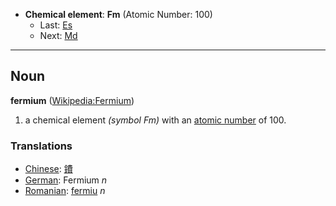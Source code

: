 *'''Chemical element''': '''Fm''' (Atomic Number: 100)
**Last: [[Einsteinium|Es]]
**Next: [[Mendelevium|Md]]
----
== Noun ==
'''fermium''' ([[en:Fermium|Wikipedia:Fermium]])

# a chemical element ''(symbol Fm)'' with an [[atomic number]] of 100.

===Translations===
*[[Chinese]]: [[鐨]]
*[[German]]: Fermium ''n''
*[[Romanian]]: [[fermiu]] ''n''